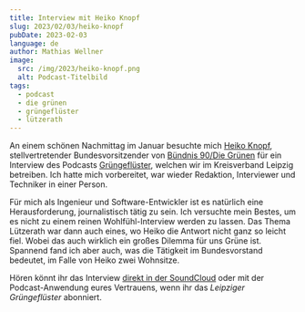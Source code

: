 ```yaml
---
title: Interview mit Heiko Knopf
slug: 2023/02/03/heiko-knopf
pubDate: 2023-02-03
language: de
author: Mathias Wellner
image:
  src: /img/2023/heiko-knopf.png
  alt: Podcast-Titelbild
tags:
  - podcast
  - die grünen
  - grüngeflüster
  - lützerath
---
```



<ResponsiveImage
  src="/img/2023/heiko-knopf.png"
  alt="Heiko Knopf"
  aspectRatio="1:1"
/>

An einem schönen Nachmittag im Januar besuchte mich [Heiko Knopf](https://www.gruene.de/leute/heiko-knopf), stellvertretender Bundesvorsitzender von [Bündnis 90/Die Grünen](https://www.gruene.de/) für ein Interview des Podcasts [Grüngeflüster](https://soundcloud.com/leipziger-gruengefluester), welchen wir im Kreisverband Leipzig betreiben. Ich hatte mich vorbereitet, war wieder Redaktion, Interviewer und Techniker in einer Person.

Für mich als Ingenieur und Software-Entwickler ist es natürlich eine Herausforderung, journalistisch tätig zu sein. Ich versuchte mein Bestes, um es nicht zu einem reinen Wohlfühl-Interview werden zu lassen. Das Thema Lützerath war dann auch eines, wo Heiko die Antwort nicht ganz so leicht fiel. Wobei das auch wirklich ein großes Dilemma für uns Grüne ist. Spannend fand ich aber auch, was die Tätigkeit im Bundesvorstand bedeutet, im Falle von Heiko zwei Wohnsitze.

Hören könnt ihr das Interview [direkt in der SoundCloud](https://soundcloud.com/leipziger-gruengefluester/folge-9-interview-mit-heiko-knopf) oder mit der Podcast-Anwendung eures Vertrauens, wenn ihr das _Leipziger Grüngeflüster_ abonniert.
